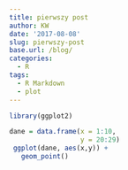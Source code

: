 ```yaml
---
title: pierwszy post
author: KW
date: '2017-08-08'
slug: pierwszy-post
base.url: /blog/
categories:
  - R
tags:
  - R Markdown
  - plot
---
```


```r

library(ggplot2)

dane = data.frame(x = 1:10,
                  y = 20:29)
 ggplot(dane, aes(x,y)) +
   geom_point()


```

